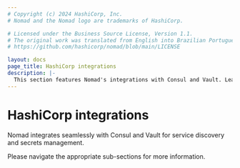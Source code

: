```yaml
---
# Copyright (c) 2024 HashiCorp, Inc.
# Nomad and the Nomad logo are trademarks of HashiCorp.

# Licensed under the Business Source License, Version 1.1.
# The original work was translated from English into Brazilian Portuguese.
# https://github.com/hashicorp/nomad/blob/main/LICENSE

layout: docs
page_title: HashiCorp integrations
description: |-
  This section features Nomad's integrations with Consul and Vault. Learn how to integrate access control lists (ACLs) and Consul service mesh.
---
```


# HashiCorp integrations

Nomad integrates seamlessly with Consul and Vault for service discovery and secrets management.

Please navigate the appropriate sub-sections for more information.
